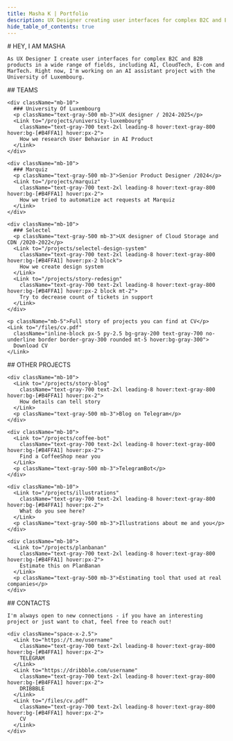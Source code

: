 ```yaml
---
title: Masha K | Portfolio
description: UX Designer creating user interfaces for complex B2C and B2B products in AI, CloudTech, E-com and MarTech
hide_table_of_contents: true
---
```



<div className="w-4/5 mx-auto p-5">
  <section className="py-24 text-left">
    # HEY, I AM MASHA

    As UX Designer I create user interfaces for complex B2C and B2B products in a wide range of fields, including AI, CloudTech, E-com and MarTech. Right now, I'm working on an AI assistant project with the University of Luxembourg.
  </section>

  <section className="py-24">
    ## TEAMS

    <div className="mb-10">
      ### University Of Luxembourg
      <p className="text-gray-500 mb-3">UX designer / 2024-2025</p>
      <Link to="/projects/university-luxembourg" 
        className="text-gray-700 text-2xl leading-8 hover:text-gray-800 hover:bg-[#B4FFA1] hover:px-2">
        How we research User Behavior in AI Product
      </Link>
    </div>

    <div className="mb-10">
      ### Marquiz
      <p className="text-gray-500 mb-3">Senior Product Designer /2024</p>
      <Link to="/projects/marquiz" 
        className="text-gray-700 text-2xl leading-8 hover:text-gray-800 hover:bg-[#B4FFA1] hover:px-2">
        How we tried to automatize act requests at Marquiz
      </Link>
    </div>

    <div className="mb-10">
      ### Selectel
      <p className="text-gray-500 mb-3">UX designer of Cloud Storage and CDN /2020-2022</p>
      <Link to="/projects/selectel-design-system" 
        className="text-gray-700 text-2xl leading-8 hover:text-gray-800 hover:bg-[#B4FFA1] hover:px-2 block">
        How we create design system
      </Link>
      <Link to="/projects/story-redesign" 
        className="text-gray-700 text-2xl leading-8 hover:text-gray-800 hover:bg-[#B4FFA1] hover:px-2 block mt-2">
        Try to decrease count of tickets in support
      </Link>
    </div>

    <p className="mb-5">Full story of projects you can find at CV</p>
    <Link to="/files/cv.pdf" 
      className="inline-block px-5 py-2.5 bg-gray-200 text-gray-700 no-underline border border-gray-300 rounded mt-5 hover:bg-gray-300">
      Download CV
    </Link>
  </section>

  <section className="py-24">
    ## OTHER PROJECTS

    <div className="mb-10">
      <Link to="/projects/story-blog" 
        className="text-gray-700 text-2xl leading-8 hover:text-gray-800 hover:bg-[#B4FFA1] hover:px-2">
        How details can tell story
      </Link>
      <p className="text-gray-500 mb-3">Blog on Telegram</p>
    </div>

    <div className="mb-10">
      <Link to="/projects/coffee-bot" 
        className="text-gray-700 text-2xl leading-8 hover:text-gray-800 hover:bg-[#B4FFA1] hover:px-2">
        Find a CoffeeShop near you
      </Link>
      <p className="text-gray-500 mb-3">TelegramBot</p>
    </div>

    <div className="mb-10">
      <Link to="/projects/illustrations" 
        className="text-gray-700 text-2xl leading-8 hover:text-gray-800 hover:bg-[#B4FFA1] hover:px-2">
        What do you see here?
      </Link>
      <p className="text-gray-500 mb-3">Illustrations about me and you</p>
    </div>

    <div className="mb-10">
      <Link to="/projects/planbanan" 
        className="text-gray-700 text-2xl leading-8 hover:text-gray-800 hover:bg-[#B4FFA1] hover:px-2">
        Estimate this on PlanBanan
      </Link>
      <p className="text-gray-500 mb-3">Estimating tool that used at real companies</p>
    </div>
  </section>

  <section className="py-24 text-left">
    ## CONTACTS

    I'm always open to new connections - if you have an interesting project or just want to chat, feel free to reach out!

    <div className="space-x-2.5">
      <Link to="https://t.me/username" 
        className="text-gray-700 text-2xl leading-8 hover:text-gray-800 hover:bg-[#B4FFA1] hover:px-2">
        TELEGRAM
      </Link>
      <Link to="https://dribbble.com/username" 
        className="text-gray-700 text-2xl leading-8 hover:text-gray-800 hover:bg-[#B4FFA1] hover:px-2">
        DRIBBBLE
      </Link>
      <Link to="/files/cv.pdf" 
        className="text-gray-700 text-2xl leading-8 hover:text-gray-800 hover:bg-[#B4FFA1] hover:px-2">
        CV
      </Link>
    </div>
  </section>
</div>